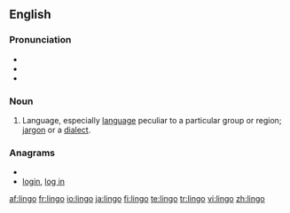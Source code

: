 ==English==

===Pronunciation===
* {{IPA|/ˈlɪn.ɡo/}}
* {{audio|en-us-lingo.ogg|Audio (US)}}
* {{rhymes|ɪŋɡəʊ}}

===Noun===
{{en-noun|pl2=lingoes}}

# Language, especially [[language]] peculiar to a particular group or region; [[jargon]] or a [[dialect]].

===Anagrams===
* {{alphagram|gilno}}
* [[login#English|login]], [[log in#English|log in]]

[[af:lingo]]
[[fr:lingo]]
[[io:lingo]]
[[ja:lingo]]
[[fi:lingo]]
[[te:lingo]]
[[tr:lingo]]
[[vi:lingo]]
[[zh:lingo]]